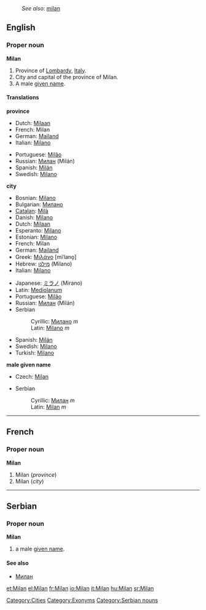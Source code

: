:''See also'': [[milan]]
{{wikipedia}}
==English==

===Proper noun===
'''Milan'''

# <!--DefA-->Province of [[Lombardy]], [[Italy]].
# <!--DefB-->City and capital of the province of Milan.
# <!--DefC-->A male [[given name]].

====Translations====
<!--DefA-->'''province'''
{{top}}
*Dutch: [[Milaan]] {{n}}
*French: Milan <!--gender?-->
*German: [[Mailand]]
*Italian: [[Milano]]
{{mid}}
*Portuguese: [[Milão]]
*Russian: [[Милан]] (Milán) {{m}}
*Spanish: [[Milán]]
*Swedish: [[Milano#Swedish|Milano]]
{{bottom}}

<!--DefB-->'''city'''
{{top}}
*Bosnian: [[Milano#Bosnian|Milano]] {{m}}
*Bulgarian: [[Милано]]
*[[Catalan]]: [[Milà]]
*Danish: [[Milano#Danish|Milano]]
*Dutch: [[Milaan]] {{n}}
*Esperanto: [[Milano#Esperanto|Milano]]
*Estonian: [[Milano]]
*French: Milan {{f}}
*German: [[Mailand]]
*Greek: [[Μιλάνο]] [miˈlano̞] {{n}}
*Hebrew: [[מילנו]] (Milano)
*Italian: [[Milano#Italian|Milano]] {{f}}
{{mid}}
*Japanese: [[ミラノ]] (Mirano)
*Latin: [[Mediolanum]]
*Portuguese: [[Milão]]
*Russian: [[Милан]] (Milán) {{m}}
*Serbian
*:Cyrillic: [[Милано#Serbian|Милано]] ''m''
*:Latin: [[Milano#Serbian|Milano]] ''m''
*Spanish: [[Milán]]
*Swedish: [[Milano#Swedish|Milano]]
*Turkish: [[Milano]]
{{bottom}}

<!--DefC-->'''male given name'''
{{top}}
*Czech: [[#Czech|Milan]] {{m}}
{{mid}}
*Serbian
*:Cyrillic: [[Милан#Serbian|Милан]] ''m''
*:Latin: [[Milan#Serbian|Milan]] ''m''
{{bottom}}

[[Category:Cities]]
[[Category:Exonyms]]

----

==French==

===Proper noun===
'''Milan'''

# <!--DefA-->Milan (''province'')
# <!--DefB-->Milan (''city'')

----

==Serbian==

===Proper noun===
'''Milan''' {{m}} {{s}}

# a male [[given name]].

====See also====
*[[Милан#Serbian|Милан]]

[[Category:Serbian nouns]]

[[et:Milan]]
[[el:Milan]]
[[fr:Milan]]
[[io:Milan]]
[[it:Milan]]
[[hu:Milan]]
[[sr:Milan]]